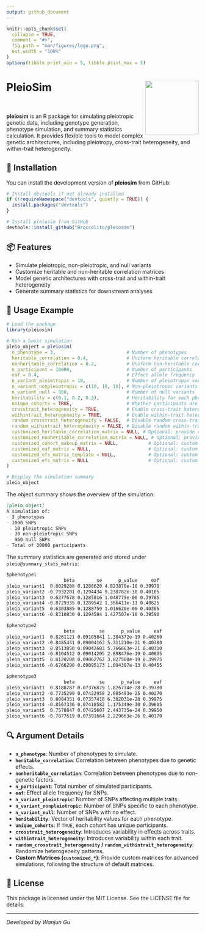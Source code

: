 ```yaml
---
output: github_document
---
```


```r
knitr::opts_chunk$set(
  collapse = TRUE,
  comment = "#>",
  fig.path = "man/figures/logo.png",
  out.width = "100%"
)
options(tibble.print_min = 5, tibble.print_max = 5)
```

# PleioSim <a href='https://github.com/Broccolito/pleiosim'><img src='man/figures/logo.png' align="right" height="140"/></a>

<!-- badges: start -->
<br>
<!-- badges: end -->

**pleiosim** is an R package for simulating pleiotropic genetic data, including genotype generation, phenotype simulation, and summary statistics calculation. It provides flexible tools to model complex genetic architectures, including pleiotropy, cross-trait heterogeneity, and within-trait heterogeneity.

## 🚀 Installation

You can install the development version of **pleiosim** from GitHub:

```r
# Install devtools if not already installed
if (!requireNamespace("devtools", quietly = TRUE)) {
  install.packages("devtools")
}

# Install pleiosim from GitHub
devtools::install_github("Broccolito/pleiosim")
```

## 📦 Features
- Simulate pleiotropic, non-pleiotropic, and null variants
- Customize heritable and non-heritable correlation matrices
- Model genetic architectures with cross-trait and within-trait heterogeneity
- Generate summary statistics for downstream analyses

## 📝 Usage Example

```r
# Load the package
library(pleiosim)

# Run a basic simulation
pleio_object = pleiosim(
  n_phenotype = 3,                          # Number of phenotypes
  heritable_correlation = 0.4,              # Uniform heritable correlation
  nonheritable_correlation = 0.2,           # Uniform non-heritable correlation
  n_participant = 10000,                    # Number of participants
  eaf = 0.4,                                # Effect allele frequency
  n_variant_pleiotropic = 10,               # Number of pleiotropic variants
  n_variant_nonpleiotropic = c(10, 10, 10), # Non-pleiotropic variants per phenotype
  n_variant_null = 960,                     # Number of null variants
  heritability = c(0.1, 0.2, 0.3),          # Heritability for each phenotype
  unique_cohorts = TRUE,                    # Whether participants are unique across cohorts
  crosstrait_heterogeneity = TRUE,          # Enable cross-trait heterogeneity
  withintrait_heterogeneity = TRUE,         # Enable within-trait heterogeneity
  random_crosstrait_heterogeneity = FALSE,  # Disable random cross-trait heterogeneity
  random_withintrait_heterogeneity = FALSE, # Disable random within-trait heterogeneity
  customized_heritable_correlation_matrix = NULL, # Optional: provide custom matrix
  customized_nonheritable_correlation_matrix = NULL, # Optional: provide custom matrix
  customized_cohort_makeup_matrix = NULL,           # Optional: custom cohort structure
  customized_eaf_matrix = NULL,                     # Optional: custom EAF matrix
  customized_efs_matrix_template = NULL,            # Optional: custom EFS template
  customized_efs_matrix = NULL                      # Optional: custom EFS matrix
)

# Display the simulation summary
pleio_object
```

The object summary shows the overview of the simulation:

```markdown
[pleio object]
A simulation of: 
- 3 phenotypes
- 1000 SNPs
 - 10 pleiotropic SNPs
 - 30 non-pleiotropic SNPs
 - 960 null SNPs
- Total of 30000 participants
```

The summary statistics are generated and stored under `pleio@summary_stats_matrix`:

```markdown
$phenotype1
                     beta        se      p_value     eaf
pleio_variant1  0.8029288 0.1288620 4.823870e-10 0.39970
pleio_variant2 -0.7932201 0.1294434 9.238782e-10 0.40105
pleio_variant3  0.6277678 0.1285016 1.048779e-06 0.39785
pleio_variant4 -0.8729335 0.1289542 1.366411e-11 0.40625
pleio_variant5  0.6303885 0.1288759 1.016620e-06 0.40365
pleio_variant6 -0.8310830 0.1294584 1.427507e-10 0.39590

$phenotype2
                     beta         se      p_value     eaf
pleio_variant1  0.8261121 0.09105841 1.384372e-19 0.40260
pleio_variant2 -0.8485431 0.09004163 5.311210e-21 0.40380
pleio_variant3  0.8513850 0.09042683 5.766663e-21 0.40310
pleio_variant4 -0.8104512 0.09014205 2.898476e-19 0.40805
pleio_variant5  0.8120208 0.09062762 3.827500e-19 0.39975
pleio_variant6 -0.6766290 0.09095173 1.094387e-13 0.40455

$phenotype3
                     beta         se      p_value     eaf
pleio_variant1  0.8188787 0.07376879 1.826734e-28 0.39780
pleio_variant2 -0.7735299 0.07422958 2.685493e-25 0.40270
pleio_variant3  0.8084351 0.07357418 6.302031e-28 0.39975
pleio_variant4 -0.8567336 0.07418582 1.175349e-30 0.39805
pleio_variant5  0.7578847 0.07425607 2.443735e-24 0.39950
pleio_variant6 -0.7877619 0.07391664 2.229663e-26 0.40170
```

## 🔍 Argument Details

- **`n_phenotype`**: Number of phenotypes to simulate.
- **`heritable_correlation`**: Correlation between phenotypes due to genetic effects.
- **`nonheritable_correlation`**: Correlation between phenotypes due to non-genetic factors.
- **`n_participant`**: Total number of simulated participants.
- **`eaf`**: Effect allele frequency for SNPs.
- **`n_variant_pleiotropic`**: Number of SNPs affecting multiple traits.
- **`n_variant_nonpleiotropic`**: Number of SNPs specific to each phenotype.
- **`n_variant_null`**: Number of SNPs with no effect.
- **`heritability`**: Vector of heritability values for each phenotype.
- **`unique_cohorts`**: If `TRUE`, each cohort has unique participants.
- **`crosstrait_heterogeneity`**: Introduces variability in effects across traits.
- **`withintrait_heterogeneity`**: Introduces variability within each trait.
- **`random_crosstrait_heterogeneity` / `random_withintrait_heterogeneity`**: Randomize heterogeneity patterns.
- **Custom Matrices (`customized_*`)**: Provide custom matrices for advanced simulations, following the structure of default matrices.

## 📜 License

This package is licensed under the MIT License. See the LICENSE file for details.

---

*Developed by Wanjun Gu*
